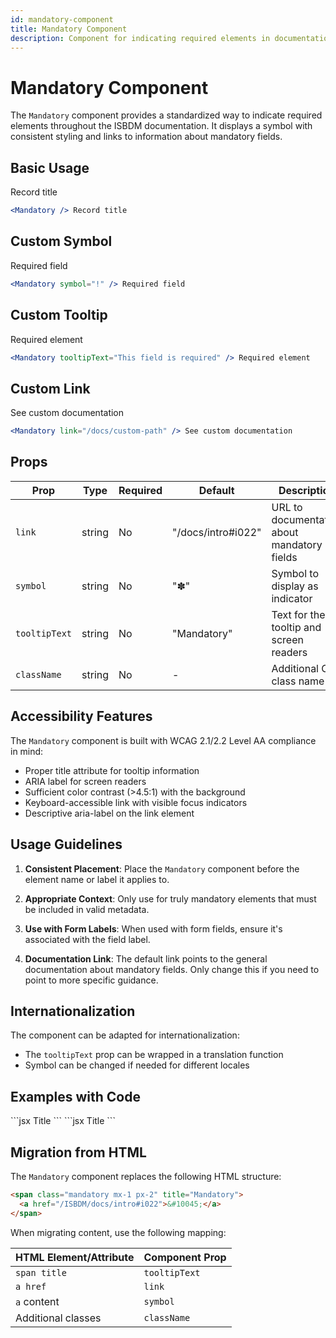 ```yaml
---
id: mandatory-component
title: Mandatory Component
description: Component for indicating required elements in documentation
---
```



# Mandatory Component

The `Mandatory` component provides a standardized way to indicate required elements throughout the ISBDM documentation. It displays a symbol with consistent styling and links to information about mandatory fields.

## Basic Usage

<Mandatory /> Record title

```jsx
<Mandatory /> Record title
```

## Custom Symbol

<Mandatory symbol="!" /> Required field

```jsx
<Mandatory symbol="!" /> Required field
```

## Custom Tooltip

<Mandatory tooltipText="This field is required" /> Required element

```jsx
<Mandatory tooltipText="This field is required" /> Required element
```

## Custom Link

<Mandatory link="/docs/custom-path" /> See custom documentation

```jsx
<Mandatory link="/docs/custom-path" /> See custom documentation
```

## Props

| Prop | Type | Required | Default | Description |
|------|------|----------|---------|-------------|
| `link` | string | No | "/docs/intro#i022" | URL to documentation about mandatory fields |
| `symbol` | string | No | "✽" | Symbol to display as indicator |
| `tooltipText` | string | No | "Mandatory" | Text for the tooltip and screen readers |
| `className` | string | No | - | Additional CSS class name |

## Accessibility Features

The `Mandatory` component is built with WCAG 2.1/2.2 Level AA compliance in mind:

- Proper title attribute for tooltip information
- ARIA label for screen readers
- Sufficient color contrast (>4.5:1) with the background
- Keyboard-accessible link with visible focus indicators
- Descriptive aria-label on the link element

## Usage Guidelines

1. **Consistent Placement**: Place the `Mandatory` component before the element name or label it applies to.

2. **Appropriate Context**: Only use for truly mandatory elements that must be included in valid metadata.

3. **Use with Form Labels**: When used with form fields, ensure it's associated with the field label.

4. **Documentation Link**: The default link points to the general documentation about mandatory fields. Only change this if you need to point to more specific guidance.

## Internationalization

The component can be adapted for internationalization:

- The `tooltipText` prop can be wrapped in a translation function
- Symbol can be changed if needed for different locales

## Examples with Code

<Tabs>
  <TabItem value="basic" label="Basic Usage">
    ```jsx
    <Mandatory /> Title
    ```
  </TabItem>
  <TabItem value="custom" label="All Custom Props">
    ```jsx
    <Mandatory 
      link="/docs/requirements" 
      symbol="*" 
      tooltipText="Required Element"
      className="highlight"
    /> Title
    ```
  </TabItem>
</Tabs>

## Migration from HTML

The `Mandatory` component replaces the following HTML structure:

```html
<span class="mandatory mx-1 px-2" title="Mandatory">
  <a href="/ISBDM/docs/intro#i022">&#10045;</a>
</span>
```

When migrating content, use the following mapping:

| HTML Element/Attribute | Component Prop |
|------------------------|----------------|
| `span title` | `tooltipText` |
| `a href` | `link` |
| `a` content | `symbol` |
| Additional classes | `className` |
